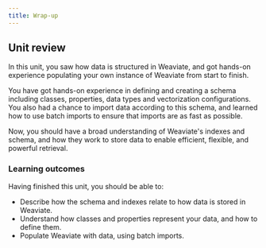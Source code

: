 ```yaml
---
title: Wrap-up
---
```


## <i class="fa-solid fa-chalkboard-user"></i> Unit review

In this unit, you saw how data is structured in Weaviate, and got hands-on experience populating your own instance of Weaviate from start to finish.

You have got hands-on experience in defining and creating a schema including classes, properties, data types and vectorization configurations. You also had a chance to import data according to this schema, and learned how to use batch imports to ensure that imports are as fast as possible.

Now, you should have a broad understanding of Weaviate's indexes and schema, and how they work to store data to enable efficient, flexible, and powerful retrieval.

### <i class="fa-solid fa-clipboard-list-check"></i> Learning outcomes

Having finished this unit, you should be able to:
- Describe how the schema and indexes relate to how data is stored in Weaviate.
- Understand how classes and properties represent your data, and how to define them.
- Populate Weaviate with data, using batch imports.


<GiscusDocComment />
